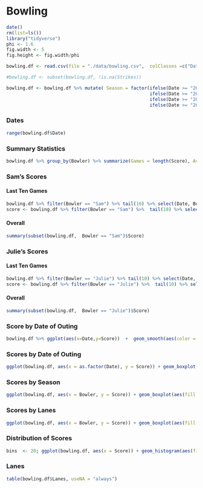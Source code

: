# Bowling
```r
date()
rm(list=ls())
library("tidyverse")
phi <- 1.6
fig.width <- 5
fig.height <- fig.width/phi
```
```r
bowling.df <- read.csv(file = "./data/bowling.csv",  colClasses =c("Date","factor","factor","integer","integer","integer","integer","integer","integer"), header=TRUE,  na.strings = c("","NA"))

#bowling.df <- subset(bowling.df, !is.na(Strikes))

bowling.df <- bowling.df %>% mutate( Season = factor(ifelse(Date >= "2019-03-20" & Date < "2019-06-20", "Spring, 2019",
                                                     ifelse(Date >= "2019-06-20" & Date < "2019-09-20", "Summer, 2019",
                                                     ifelse(Date >= "2019-09-20" & Date < "2019-12-20", "Fall, 2019",
                                                     ifelse(Date >= "2019-12-20" & Date < "2020-03-20", "Winter, 2020", NA)))), levels =  c("Spring, 2019","Summer, 2019","Fall, 2019","Winter, 2020")))
```
### Dates
```r
range(bowling.df$Date)
```
### Summary Statistics
```r
bowling.df %>% group_by(Bowler) %>% summarize(Games = length(Score), Average = mean(Score), Min = min(Score), Max = max(Score), StrikePct = sum(Strikes, na.rm = TRUE)/sum(StrikeOpps, na.rm = TRUE),SpareConversion = sum(Spares, na.rm = TRUE)/(sum(Spares, na.rm = TRUE)+sum(Opens, na.rm = TRUE)),SplitRate = sum(Splits, na.rm = TRUE)/sum(!is.na(Splits)))
```
### Sam's Scores
#### Last Ten Games
```r
bowling.df %>% filter(Bowler == "Sam") %>% tail(10) %>% select(Date, Bowler, Lanes, Score, Strikes, Spares, Opens, Splits)
score <- bowling.df %>% filter(Bowler == "Sam") %>%  tail(10) %>% select(Score) %>% unlist(); summary(score)
```
#### Overall
```r
summary(subset(bowling.df,  Bowler == "Sam")$Score)
```
### Julie's Scores
#### Last Ten Games
```r
bowling.df %>% filter(Bowler == "Julie") %>% tail(10) %>% select(Date, Bowler, Lanes, Score, Strikes, Spares, Opens, Splits)
score <- bowling.df %>% filter(Bowler == "Julie") %>%  tail(10) %>% select(Score) %>% unlist(); summary(score)
```
#### Overall
```r
summary(subset(bowling.df,  Bowler == "Julie")$Score)
```
### Score by Date of Outing
```r
bowling.df %>% ggplot(aes(x=Date,y=Score))  +  geom_smooth(aes(color = Bowler), size =  1.5) +  geom_point(aes(color = Bowler), size =  1) +coord_cartesian(ylim = c(120, 200))  + theme_bw()
```
### Scores by Date of Outing
```r
ggplot(bowling.df, aes(x = as.factor(Date), y = Score)) + geom_boxplot(aes(fill = Bowler)) + facet_grid(Bowler ~ .) + scale_x_discrete(name = "Date") + theme_bw() + theme(axis.text.x = element_text(angle = 90))
```
### Scores by Season
```r
ggplot(bowling.df, aes(x = Bowler, y = Score)) + geom_boxplot(aes(fill = Bowler)) + facet_grid( . ~ Season ) + theme_bw()
```
### Scores by Lanes
```r
ggplot(bowling.df, aes(x = Bowler, y = Score)) + geom_boxplot(aes(fill = Bowler)) + facet_grid( . ~ Lanes ) + theme_bw()
```
### Distribution of Scores
```r
bins  <- 20; ggplot(bowling.df, aes(x = Score)) + geom_histogram(aes(fill = Bowler), color = 1, bins = bins) + facet_grid( . ~  Bowler) + theme_bw()
```
### Lanes
```r
table(bowling.df$Lanes, useNA = "always")
```
